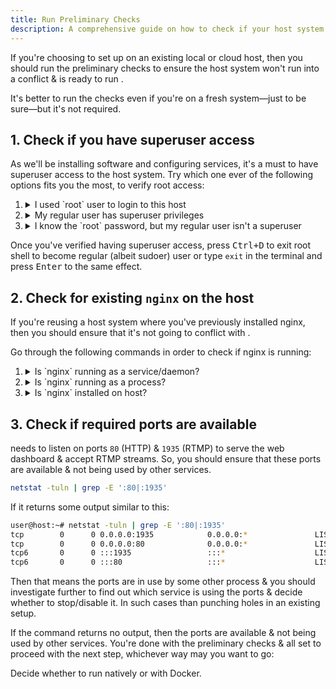 ```yaml
---
title: Run Preliminary Checks
description: A comprehensive guide on how to check if your host system is ready to run xplex.
---
```


If you're choosing to set up <Xplex /> on an existing local or cloud host, then you should run the preliminary checks to ensure the host system won't run into a conflict & is ready to run <Xplex />.

It's better to run the checks even if you're on a fresh system&mdash;just to be sure&mdash;but it's not required.

## 1. Check if you have superuser access

As we'll be installing software and configuring services, it's a must to have superuser access to the host system. Try which one ever of the following options fits you the most, to verify root access:

<Steps>

1. <details>
   <summary>I used `root` user to login to this host</summary>
   ```bash title="Verify being root user"
   whoami
   ```
   If it returns `root` then you have root access.
   </details>

2. <details>
   <summary>My regular user has superuser privileges</summary>
   ```bash title="Verify being superuser"
   sudo -i
   # you will be prompted to enter your password
   ```
   If it succeeds then you've superuser access.
   </details>

3. <details>
   <summary>I know the `root` password, but my regular user isn't a superuser</summary>
   ```bash title="Verify having root credentials"
   su
   # you will be prompted to enter root password
   ```
   If it succeeds then you've root access. While it's possible to run the setup as root, it's generally not recommended.

   ```bash title="Add normal user to superuser group"
   # replace `<username>` with actual username
   adduser <username> sudo
   # this is for Debian/Ubuntu based systems
   ```
   Once you login with that user the next time, you can use `sudo` to run commands with superuser privileges. Please verify it's working before proceeding to the next steps.
   </details>

</Steps>

Once you've verified having superuser access, press <kbd>Ctrl+D</kbd> to exit root shell to become regular (albeit sudoer) user or type `exit` in the terminal and press <kbd>Enter</kbd> to the same effect.

## 2. Check for existing `nginx` on the host

If you're reusing a host system where you've previously installed nginx, then you should ensure that it's not going to conflict with <Xplex />.

Go through the following commands in order to check if nginx is running:

<Steps>

1. <details>
   <summary>Is `nginx` running as a service/daemon?</summary>
   ```bash title="Check nginx service status"
   systemctl status nginx
   # should be inactive or not found
   ```
   If it shows `active` or `enabled`, it's up to you to decide whether to stop/disable it. It may be running important services on the host, so be careful of stopping or disabling it.
   :::danger[NO WARRANTY & NO REFUNDS!]
   Run the following commands only if you are absolutely sure that removing existing nginx won't break any critical services on the host, or you don't care if it does.
   :::
   ```bash title="Remove previous nginx service from host"
   systemctl stop nginx
   systemctl mask nginx
   systemctl disable nginx
   ```
   </details>

2. <details>
   <summary>Is `nginx` running as a process?</summary>
   ```bash title="Check nginx process status"
   ps aux | grep nginx
   ```
   Even in this case, if it's running, then it's up to you to decide whether to stop it. It may break important services on the host, so be careful of stopping it.
   :::danger[NO WARRANTY & NO REFUNDS!]
   Run the following commands only if you are absolutely sure that removing existing nginx won't break any critical services on the host, or you don't care if it does.
   :::
   ```bash title="Stop existing nginx process"
   nginx -s stop
   ```
   </details>

3. <details>
   <summary>Is `nginx` installed on host?</summary>
   ```bash title="Check if nginx is available in $PATH"
   which nginx
   ```
   If nginx is installed, but from the previous steps you've verified that it's not running, then you can safely ignore it. We will use a different (RTMP enabled) `nginx` build for <Xplex />.
   
   You can also choose to remove it if you're sure it'll not be needed (*not recommended*).
   </details>

</Steps>

## 3. Check if required ports are available

<Xplex /> needs to listen on ports `80` (HTTP) & `1935` (RTMP) to serve the web dashboard & accept RTMP streams. So, you should ensure that these ports are available & not being used by other services.

```bash {2} title="Check ports availability"
netstat -tuln | grep -E ':80|:1935'
```

If it returns some output similar to this:

```bash title="Output if ports are busy"
user@host:~# netstat -tuln | grep -E ':80|:1935'
tcp        0      0 0.0.0.0:1935            0.0.0.0:*               LISTEN     
tcp        0      0 0.0.0.0:80              0.0.0.0:*               LISTEN     
tcp6       0      0 :::1935                 :::*                    LISTEN     
tcp6       0      0 :::80                   :::*                    LISTEN
```

Then that means the ports are in use by some other process & you should investigate further to find out which service is using the ports & decide whether to stop/disable it. In such cases <Badge text="it's better to use a fresh host system" variant="caution" /> than punching holes in an existing setup.

If the command returns no output, then the ports are available & not being used by other services. You're done with the preliminary checks & all set to proceed with the next step, whichever way may you want to go:

<Card title="<a href='/setup#choose-your-adventure'>Choose Your Adventure</a>" icon="puzzle">
  Decide whether to run <Xplex /> natively or with Docker.
</Card>
